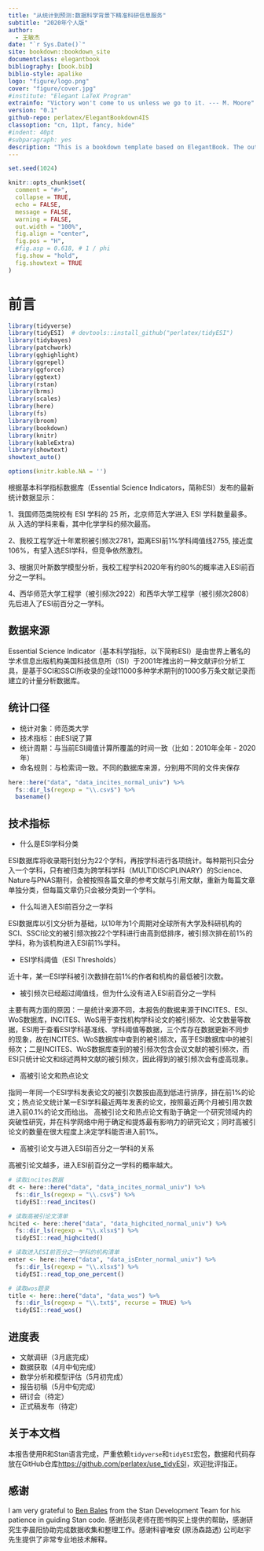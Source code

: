 ```yaml
--- 
title: "从统计到预测:数据科学背景下精准科研信息服务"
subtitle: "2020年个人版"
author: 
  - 王敏杰
date: "`r Sys.Date()`"
site: bookdown::bookdown_site
documentclass: elegantbook
bibliography: [book.bib]
biblio-style: apalike
logo: "figure/logo.png"
cover: "figure/cover.jpg"
#institute: "Elegant LaTeX Program"
extrainfo: "Victory won't come to us unless we go to it. --- M. Moore"
version: "0.1"
github-repo: perlatex/ElegantBookdown4IS
classoption: "cn, 11pt, fancy, hide"
#indent: 40pt
#subparagraph: yes
description: "This is a bookdown template based on ElegantBook. The output format for this template is bookdown::gitbook and bookdown::pdf_book."
---
```


\mainmatter

\hypersetup{pageanchor=true}


```r
set.seed(1024)

knitr::opts_chunk$set(
  comment = "#>",
  collapse = TRUE,
  echo = FALSE,
  message = FALSE,
  warning = FALSE,
  out.width = "100%",
  fig.align = "center",
  fig.pos = "H",
  #fig.asp = 0.618, # 1 / phi
  fig.show = "hold",
  fig.showtext = TRUE
)
```

# 前言 {-}

```r
library(tidyverse)
library(tidyESI)  # devtools::install_github("perlatex/tidyESI")
library(tidybayes)
library(patchwork)
library(gghighlight)
library(ggrepel)
library(ggforce)
library(ggtext)
library(rstan)
library(brms)
library(scales)
library(here)
library(fs)
library(broom)
library(bookdown)
library(knitr)
library(kableExtra)
library(showtext)
showtext_auto()

options(knitr.kable.NA = '')
```

根据基本科学指标数据库（Essential Science Indicators，简称ESI）发布的最新统计数据显示：

1、我国师范类院校有 ESI 学科的 25 所，北京师范大学进入 ESI 学科数量最多。从
入选的学科来看，其中化学学科的频次最高。

2、我校工程学近十年累积被引频次2781，距离ESI前1%学科阈值线2755, 接近度106%，有望入选ESI学科，但竞争依然激烈。

3、根据贝叶斯数学模型分析，我校工程学科2020年有约80%的概率进入ESI前百分之一学科。

4、西华师范大学工程学（被引频次2922）和西华大学工程学（被引频次2808）先后进入了ESI前百分之一学科。


##  数据来源 {-}

Essential Science Indicator（基本科学指标，以下简称ESI）是由世界上著名的学术信息出版机构美国科技信息所（ISI）于2001年推出的一种文献评价分析工具，是基于SCI和SSCI所收录的全球11000多种学术期刊的1000多万条文献记录而建立的计量分析数据库。


## 统计口径 {-}

- 统计对象：师范类大学 
- 技术指标：由ESI说了算
- 统计周期：与当前ESI阈值计算所覆盖的时间一致（比如：2010年全年 - 2020年）
- 命名规则：与检索词一致。不同的数据库来源，分别用不同的文件夹保存


```r
here::here("data", "data_incites_normal_univ") %>%
  fs::dir_ls(regexp = "\\.csv$") %>% 
  basename()
```


## 技术指标 {-}

- 什么是ESI学科分类

ESI数据库将收录期刊划分为22个学科，再按学科进行各项统计。每种期刊只会分入一个学科，只有被归类为跨学科学科（MULTIDISCIPLINARY）的Science、Nature与PNAS期刊，会被按照各篇文章的参考文献与引用文献，重新为每篇文章单独分类，但每篇文章仍只会被分类到一个学科。


- 什么叫进入ESI前百分之一学科

ESI数据库以引文分析为基础，以10年为1个周期对全球所有大学及科研机构的SCI、SSCI论文的被引频次按22个学科进行由高到低排序，被引频次排在前1%的学科，称为该机构进入ESI前1%学科。



- ESI学科阈值（ESI Thresholds）

近十年，某一ESI学科被引次数排在前1%的作者和机构的最低被引次数。


- 被引频次已经超过阈值线，但为什么没有进入ESI前百分之一学科

主要有两方面的原因：一是统计来源不同，本报告的数据来源于INCITES、ESI、WoS数据库，INCITES、WoS用于查找机构学科论文的被引频次、论文数量等数据，ESI用于查看ESI学科基准线、学科阈值等数据，三个库存在数据更新不同步的现象，故在INCITES、WoS数据库中查到的被引频次，高于ESI数据库中的被引频次；二是INCITES、WoS数据库查到的被引频次包含会议文献的被引频次，而ESI只统计论文和综述两种文献的被引频次，因此得到的被引频次会有虚高现象。


- 高被引论文和热点论文

指同一年同一个ESI学科发表论文的被引次数按由高到低进行排序，排在前1%的论文；热点论文统计某一ESI学科最近两年发表的论文，按照最近两个月被引用次数进入前0.1%的论文而给出。
高被引论文和热点论文有助于确定一个研究领域内的突破性研究，并在科学网络中用于确定和提炼最有影响力的研究论文；同时高被引论文的数量在很大程度上决定学科能否进入前1%。


- 高被引论文与进入ESI前百分之一学科的关系

高被引论文越多，进入ESI前百分之一学科的概率越大。
  


```r
# 读取incites数据
dt <- here::here("data", "data_incites_normal_univ") %>%
  fs::dir_ls(regexp = "\\.csv$") %>%
  tidyESI::read_incites()

# 读取高被引论文清单
hcited <- here::here("data", "data_highcited_normal_univ") %>%
  fs::dir_ls(regexp = "\\.xlsx$") %>%
  tidyESI::read_highcited()

# 读取进入ESI前百分之一学科的机构清单
enter <- here::here("data", "data_isEnter_normal_univ") %>%
  fs::dir_ls(regexp = "\\.xlsx$") %>%
  tidyESI::read_top_one_percent()

# 读取wos题录
title <- here::here("data", "data_wos") %>%
  fs::dir_ls(regexp = "\\.txt$", recurse = TRUE) %>%
  tidyESI::read_wos()
```


## 进度表 {-}

- 文献调研（3月底完成）
- 数据获取（4月中旬完成）
- 数学分析和模型评估（5月初完成）
- 报告初稿（5月中旬完成）
- 研讨会（待定）
- 正式稿发布（待定）



## 关于本文档 {-}

本报告使用R和Stan语言完成，严重依赖`tidyverse`和`tidyESI`宏包，数据和代码存放在GitHub仓库<https://github.com/perlatex/use_tidyESI>，欢迎批评指正。

## 感谢 {-}

I am very grateful to [Ben Bales](https://github.com/bbbales2) from the Stan Development Team for his patience in guiding Stan code.
感谢彭凤老师在图书购买上提供的帮助，感谢研究生李晨阳协助完成数据收集和整理工作。感谢科睿唯安 (原汤森路透) 公司赵宇先生提供了非常专业地技术解释。

